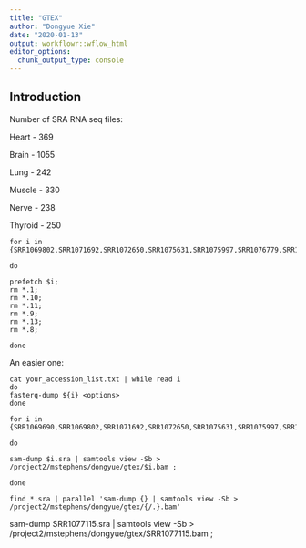 ```yaml
---
title: "GTEX"
author: "Dongyue Xie"
date: "2020-01-13"
output: workflowr::wflow_html
editor_options:
  chunk_output_type: console
---
```


## Introduction

Number of SRA RNA seq files: 

Heart - 369 

Brain - 1055

Lung - 242

Muscle - 330

Nerve - 238

Thyroid - 250



```linux
for i in {SRR1069802,SRR1071692,SRR1072650,SRR1075631,SRR1075997,SRR1076779,SRR1077115,SRR1077528,SRR1077643};

do 

prefetch $i;
rm *.1;
rm *.10;
rm *.11;
rm *.9;
rm *.13;
rm *.8;

done
```

An easier one:

```linux
cat your_accession_list.txt | while read i
do  
fasterq-dump ${i} <options>
done
```


```linux
for i in {SRR1069690,SRR1069802,SRR1071692,SRR1072650,SRR1075631,SRR1075997,SRR1076779,SRR1077115,SRR1077528,SRR1077643};

do

sam-dump $i.sra | samtools view -Sb > /project2/mstephens/dongyue/gtex/$i.bam ;

done

```

```linux
find *.sra | parallel 'sam-dump {} | samtools view -Sb > /project2/mstephens/dongyue/gtex/{/.}.bam'
```



sam-dump SRR1077115.sra | samtools view -Sb > /project2/mstephens/dongyue/gtex/SRR1077115.bam ;

